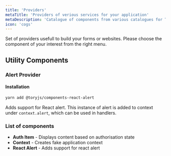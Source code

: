 ```yaml
---
title: 'Providers'
metaTitle: 'Providers of verious services for your application'
metaDescription: 'Catalogue of components from various catalogues for Tory.js'
icon: 'cogs'
---
```



Set of providers usefull to build your forms or websites. 
Please choose the component of your interest from the right menu.

<h2 className="ui header">
  <i className="cogs icon"></i>
  <div className="content">
    Utility Components
  </div>
</h2>

### Alert Provider

#### Installation

```bash
yarn add @toryjs/components-react-alert
```

Adds support for React alert. This instance of alert is added to context under `context.alert`, which can be used in handlers.


### List of components

- **Auth Item** - Displays content based on authorisation state
- **Context** - Creates fake application context
- **React Alert** - Adds support for react alert


